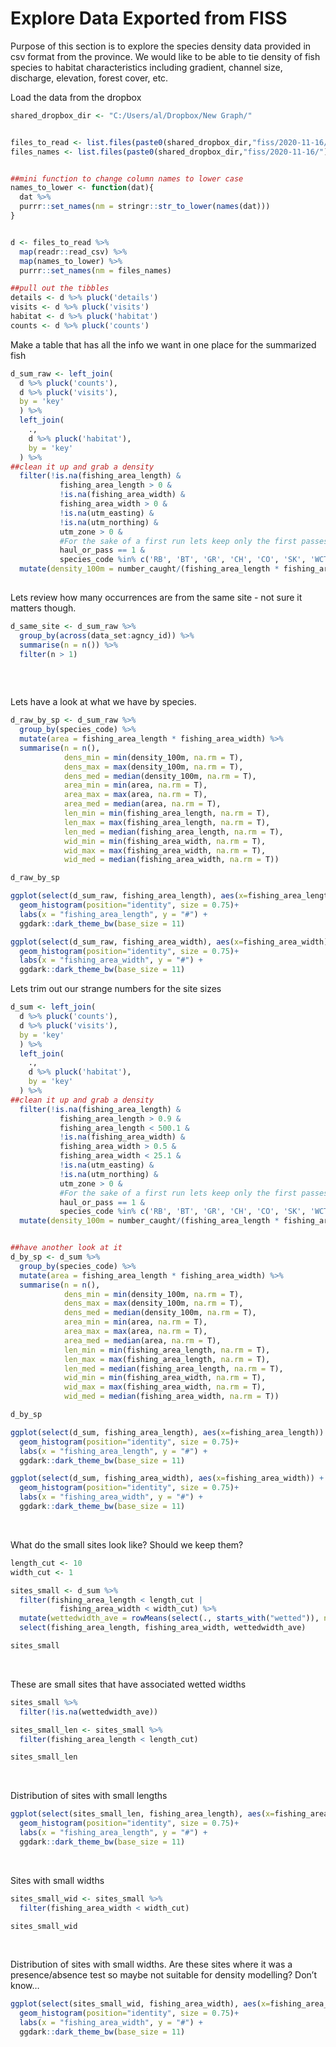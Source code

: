 

# Explore Data Exported from FISS
Purpose of this section is to explore the species density data provided in csv format from the province.  We would like to be able to tie density of fish species to habitat characteristics including gradient, channel size, discharge, elevation, forest cover, etc.


Load the data from the dropbox


```r


shared_dropbox_dir <- "C:/Users/al/Dropbox/New Graph/"


files_to_read <- list.files(paste0(shared_dropbox_dir,"fiss/2020-11-16/"), full.names = T)
files_names <- list.files(paste0(shared_dropbox_dir,"fiss/2020-11-16/"), full.names = F) %>% tools::file_path_sans_ext()


##mini function to change column names to lower case
names_to_lower <- function(dat){
  dat %>% 
  purrr::set_names(nm = stringr::str_to_lower(names(dat)))
}


d <- files_to_read %>% 
  map(readr::read_csv) %>% 
  map(names_to_lower) %>% 
  purrr::set_names(nm = files_names)

```


```r
##pull out the tibbles
details <- d %>% pluck('details')
visits <- d %>% pluck('visits')
habitat <- d %>% pluck('habitat')
counts <- d %>% pluck('counts')
```

Make a table that has all the info we want in one place for the summarized fish

```r
d_sum_raw <- left_join(
  d %>% pluck('counts'),
  d %>% pluck('visits'),
  by = 'key'
  ) %>% 
  left_join(
    .,
    d %>% pluck('habitat'),
    by = 'key'
  ) %>% 
##clean it up and grab a density
  filter(!is.na(fishing_area_length) & 
           fishing_area_length > 0 &
           !is.na(fishing_area_width) &
           fishing_area_width > 0 &
           !is.na(utm_easting) &
           !is.na(utm_northing) &
           utm_zone > 0 &
           #For the sake of a first run lets keep only the first passes from sites that have multiple passes
           haul_or_pass == 1 &
           species_code %in% c('RB', 'BT', 'GR', 'CH', 'CO', 'SK', 'WCT', 'ST', 'NFC')) %>%
  mutate(density_100m = number_caught/(fishing_area_length * fishing_area_width) * 100)
  
```




Lets review how many occurrences are from the same site - not sure it matters though.
```r
d_same_site <- d_sum_raw %>% 
  group_by(across(data_set:agncy_id)) %>% 
  summarise(n = n()) %>% 
  filter(n > 1)
  
```

<br>

Lets have a look at what we have by species.
```r
d_raw_by_sp <- d_sum_raw %>% 
  group_by(species_code) %>% 
  mutate(area = fishing_area_length * fishing_area_width) %>% 
  summarise(n = n(), 
            dens_min = min(density_100m, na.rm = T),
            dens_max = max(density_100m, na.rm = T),
            dens_med = median(density_100m, na.rm = T),
            area_min = min(area, na.rm = T),
            area_max = max(area, na.rm = T),
            area_med = median(area, na.rm = T),
            len_min = min(fishing_area_length, na.rm = T),
            len_max = max(fishing_area_length, na.rm = T),
            len_med = median(fishing_area_length, na.rm = T),
            wid_min = min(fishing_area_width, na.rm = T),
            wid_max = max(fishing_area_width, na.rm = T),
            wid_med = median(fishing_area_width, na.rm = T))

d_raw_by_sp
```


```r
ggplot(select(d_sum_raw, fishing_area_length), aes(x=fishing_area_length)) +
  geom_histogram(position="identity", size = 0.75)+
  labs(x = "fishing_area_length", y = "#") +
  ggdark::dark_theme_bw(base_size = 11)

```

```r
ggplot(select(d_sum_raw, fishing_area_width), aes(x=fishing_area_width)) +
  geom_histogram(position="identity", size = 0.75)+
  labs(x = "fishing_area_width", y = "#") +
  ggdark::dark_theme_bw(base_size = 11)

```


Lets trim out our strange numbers for the site sizes


```r
d_sum <- left_join(
  d %>% pluck('counts'),
  d %>% pluck('visits'),
  by = 'key'
  ) %>% 
  left_join(
    .,
    d %>% pluck('habitat'),
    by = 'key'
  ) %>% 
##clean it up and grab a density
  filter(!is.na(fishing_area_length) & 
           fishing_area_length > 0.9 &
           fishing_area_length < 500.1 &
           !is.na(fishing_area_width) &
           fishing_area_width > 0.5 &
           fishing_area_width < 25.1 &
           !is.na(utm_easting) &
           !is.na(utm_northing) &
           utm_zone > 0 &
           #For the sake of a first run lets keep only the first passes from sites that have multiple passes
           haul_or_pass == 1 &
           species_code %in% c('RB', 'BT', 'GR', 'CH', 'CO', 'SK', 'WCT', 'ST', 'NFC')) %>%
  mutate(density_100m = number_caught/(fishing_area_length * fishing_area_width) * 100)


##have another look at it
d_by_sp <- d_sum %>% 
  group_by(species_code) %>% 
  mutate(area = fishing_area_length * fishing_area_width) %>% 
  summarise(n = n(), 
            dens_min = min(density_100m, na.rm = T),
            dens_max = max(density_100m, na.rm = T),
            dens_med = median(density_100m, na.rm = T),
            area_min = min(area, na.rm = T),
            area_max = max(area, na.rm = T),
            area_med = median(area, na.rm = T),
            len_min = min(fishing_area_length, na.rm = T),
            len_max = max(fishing_area_length, na.rm = T),
            len_med = median(fishing_area_length, na.rm = T),
            wid_min = min(fishing_area_width, na.rm = T),
            wid_max = max(fishing_area_width, na.rm = T),
            wid_med = median(fishing_area_width, na.rm = T))

d_by_sp  
```



```r
ggplot(select(d_sum, fishing_area_length), aes(x=fishing_area_length)) +
  geom_histogram(position="identity", size = 0.75)+
  labs(x = "fishing_area_length", y = "#") +
  ggdark::dark_theme_bw(base_size = 11)

```

```r
ggplot(select(d_sum, fishing_area_width), aes(x=fishing_area_width)) +
  geom_histogram(position="identity", size = 0.75)+
  labs(x = "fishing_area_width", y = "#") +
  ggdark::dark_theme_bw(base_size = 11)

```

<br>

What do the small sites look like?  Should we keep them?

```r

length_cut <- 10
width_cut <- 1

sites_small <- d_sum %>%
  filter(fishing_area_length < length_cut |
           fishing_area_width < width_cut) %>% 
  mutate(wettedwidth_ave = rowMeans(select(., starts_with("wetted")), na.rm = TRUE)) %>% 
  select(fishing_area_length, fishing_area_width, wettedwidth_ave)

sites_small
```

<br>

These are small sites that have associated wetted widths

```r
sites_small %>% 
  filter(!is.na(wettedwidth_ave))
```

```r
sites_small_len <- sites_small %>% 
  filter(fishing_area_length < length_cut)

sites_small_len
```
<br>

Distribution of sites with small lengths 
```r
ggplot(select(sites_small_len, fishing_area_length), aes(x=fishing_area_length)) +
  geom_histogram(position="identity", size = 0.75)+
  labs(x = "fishing_area_length", y = "#") +
  ggdark::dark_theme_bw(base_size = 11)

```


<br>

Sites with small widths

```r
sites_small_wid <- sites_small %>% 
  filter(fishing_area_width < width_cut)

sites_small_wid
```

<br>

Distribution of sites with small widths.  Are these sites where it was a presence/absence test so maybe not suitable for density modelling? Don't know...
```r
ggplot(select(sites_small_wid, fishing_area_width), aes(x=fishing_area_width)) +
  geom_histogram(position="identity", size = 0.75)+
  labs(x = "fishing_area_width", y = "#") +
  ggdark::dark_theme_bw(base_size = 11)

```




